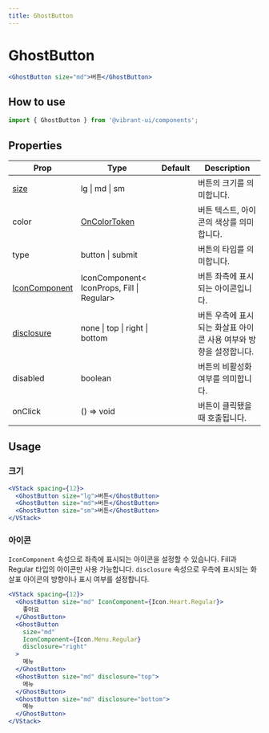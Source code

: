 ```yaml
---
title: GhostButton
---
```


# GhostButton

```jsx live
<GhostButton size="md">버튼</GhostButton>
```

## How to use

```jsx
import { GhostButton } from '@vibrant-ui/components';
```

## Properties

| Prop                     | Type                                                   | Default | Description                                                       |
| ------------------------ | ------------------------------------------------------ | ------- | ----------------------------------------------------------------- |
| [size](#크기)            | lg \| md \| sm                                         |         | 버튼의 크기를 의미합니다.                                         |
| color                    | [OnColorToken](/docs/core-concepts/colors/color-token) |         | 버튼 텍스트, 아이콘의 색상를 의미합니다.                          |
| type                     | button \| submit                                       |         | 버튼의 타입를 의미합니다.                                         |
| [IconComponent](#아이콘) | IconComponent< IconProps, Fill \| Regular\>            |         | 버튼 좌측에 표시되는 아이콘입니다.                                |
| [disclosure](#아이콘)    | none \| top \| right \| bottom                         |         | 버튼 우측에 표시되는 화살표 아이콘 사용 여부와 방향을 설정합니다. |
| disabled                 | boolean                                                |         | 버튼의 비활성화 여부를 의미합니다.                                |
| onClick                  | () => void                                             |         | 버튼이 클릭됐을 때 호출됩니다.                                    |

## Usage

### 크기

```jsx live
<VStack spacing={12}>
  <GhostButton size="lg">버튼</GhostButton>
  <GhostButton size="md">버튼</GhostButton>
  <GhostButton size="sm">버튼</GhostButton>
</VStack>
```

### 아이콘

`IconComponent` 속성으로 좌측에 표시되는 아이콘을 설정할 수 있습니다. Fill과 Regular 타입의 아이콘만 사용 가능합니다.
`disclosure` 속성으로 우측에 표시되는 화살표 아이콘의 방향이나 표시 여부를 설정합니다.

```jsx live
<VStack spacing={12}>
  <GhostButton size="md" IconComponent={Icon.Heart.Regular}>
    좋아요
  </GhostButton>
  <GhostButton
    size="md"
    IconComponent={Icon.Menu.Regular}
    disclosure="right"
  >
    메뉴
  </GhostButton>
  <GhostButton size="md" disclosure="top">
    메뉴
  </GhostButton>
  <GhostButton size="md" disclosure="bottom">
    메뉴
  </GhostButton>
</VStack>
```
